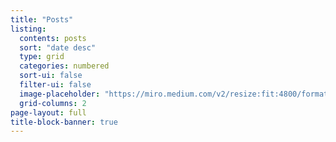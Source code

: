 ```yaml
---
title: "Posts"
listing:
  contents: posts
  sort: "date desc"
  type: grid
  categories: numbered
  sort-ui: false
  filter-ui: false
  image-placeholder: "https://miro.medium.com/v2/resize:fit:4800/format:webp/1*TrLri5kVyRpUo6uA4IUi-A.jpeg"
  grid-columns: 2
page-layout: full
title-block-banner: true
---
```


